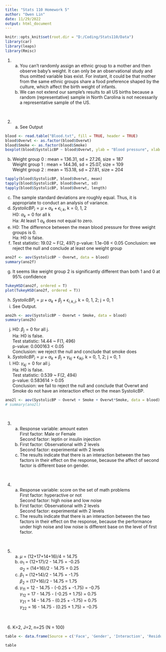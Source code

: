 ---
title: "Stats 110 Homework 5"
author: "Owen Lin"
date: 11/29/2022
output: html_document
---
```{r, setup, include=FALSE}
knitr::opts_knit$set(root.dir = "D:/Coding/Stats110/Data")
library(car)
library(leaps)
library(Rmisc)
```

1. a. You can't randomly assign an ethnic group to a mother and then observe    baby's weight. It can only be an observational study and thus omitted variable bias exist. For instant, it could be that mother from the same ethnic groups share a food preference shaped by the culture, which affect the birth weight of infants.
    b. We can not extend our sample's results to all US births because a random (representative) sample in North Carolina is not necessarily a representative sample of the US.

<br>

2. a. See Output
```{r,results = "hold"}
blood <- read.table("Blood.txt", fill = TRUE, header = TRUE)
blood$Overwt <- as.factor(blood$Overwt)
blood$Smoke <- as.factor(blood$Smoke)
boxplot(blood$SystolicBP ~ blood$Overwt, ylab = "Blood pressure", xlab = "Weight group")
```

b. Weight group 0 : mean = 136.31, sd = 27.26, size = 187 <br>
    Weight group 1 : mean = 144.36, sd = 25.07, size = 109 <br>
    Weight group 2 : mean = 153.18, sd = 27.81, size = 204 <br>
```{r,results = "hold"}
tapply(blood$SystolicBP, blood$Overwt, mean)
tapply(blood$SystolicBP, blood$Overwt, sd)
tapply(blood$SystolicBP, blood$Overwt, length)
```

c.  The sample standard deviations are roughly equal. Thus, it is appropriate to conduct an analysis of variance.
d. $SystolicBP_i = \mu + \alpha_k + \epsilon_{i,k}$, k = 0, 1, 2 <br>
    H0: $\alpha_k = 0$ for all k <br>
    Ha: At least 1 $\alpha_k$ does not equal to zero.
e.  H0: The difference between the mean blood pressure for three weight groups is 0. <br>
    Ha: H0 is false.
f. Test statistic: 19.02 ~ F(2, 497)
    p-value: 1.1e-08 < 0.05
    Conclusion: we reject the null and conclude at least one weight group 
```{r,results = "hold"}
ano2f <- aov(SystolicBP ~ Overwt, data = blood)
summary(ano2f)
```

g. It seems like weight group 2 is significantly different than both 1 and 0 at 95% confidence
```{r,results = "hold"}
TukeyHSD(ano2f, ordered = T)
plot(TukeyHSD(ano2f, ordered = T))
```

h. $SystolicBP_i = \mu + \alpha_k + \beta_j + \epsilon_{i,k,j}$, k = 0, 1, 2; j = 0, 1
i. See Output.
```{r,results = "hold"}
ano2h <- aov(SystolicBP ~ Overwt + Smoke, data = blood)
summary(ano2h)
```

j. H0: $\beta_j = 0$ for all j. <br>
    Ha:  H0 is false. <br>
    Test statistic: 14.44 ~ F(1, 496) <br> 
    p-value: 0.000163 < 0.05 <br>
    Conclusion: we reject the null and conclude that smoke does
k. $SystolicBP_i = \mu + \alpha_k + \beta_j + \gamma_{kj} + \epsilon_{ikj}$, k = 0, 1, 2; j = 0, 1
l. H0: $\gamma_{kj} = 0$ for all j. <br>
    Ha:  H0 is false. <br>
    Test statistic: 0.539 ~ F(2, 494) <br> 
    p-value: 0.583614 > 0.05 <br>
    Conclusion: we fail to reject the null and conclude that Overwt and Smoke do not have an interaction effect on the mean SystolicBP.
```{r,results = "hold"}
ano2l <- aov(SystolicBP ~ Overwt + Smoke + Overwt*Smoke, data = blood)
# summary(ano2l)
```

<br>

3. a. Response variable: amount eaten <br> 
    First factor: Male or Female <br> 
    Second factor: leptin or insulin injection
    b. First factor: Observational with 2 levels <br> 
    Second factor: experimental with 2 levels
    c. The results indicate that there is an interaction between the two factors in their effect on the response, because the affect of second factor is different base on gender.

<br>

4. a. Response variable: score on the set of  math problems <br> 
    First factor: hyperactive or not <br> 
    Second factor: high noise and low noise
    b. First factor: Observational with 2 levels <br> 
    Second factor: experimental with 2 levels
    c. The results indicate that there is an interaction between the two factors in their effect on the response, because the performance under high noise and low noise is different base on the level of first factor.

<br>

5. a. $\mu$ = (12+17+14+16)/4 = 14.75
    b. $\alpha_1$ = (12+17)/2 - 14.75 = -0.25 <br>
        $\alpha_2$ = (14+16)/2 - 14.75 = 0.25
    c. $\beta_1$ = (12+14)/2 - 14.75 = -1.75 <br>
        $\beta_2$ = (17+16)/2 - 14.75 = 1.75
    d. $\gamma_{11}$ = 12 - 14.75 - (-0.25 + -1.75) = -0.75 <br>
    $\gamma_{12}$ =  17 - 14.75  - (-0.25 + 1.75) = 0.75 <br>
    $\gamma_{21}$ =  14 - 14.75 - (0.25 + -1.75) = 0.75 <br>
    $\gamma_{22}$ =  16 - 14.75 - (0.25 + 1.75) = -0.75

<br>

6. K=2, J=2, n=25 (N = 100)
```{r,results = "hold"}
table <- data.frame(Source = c('Face', 'Gender', 'Interaction', 'Residual', 'Total'), df = c(1, 1, 1, 96, 99), SS = c(12915, 2500, 400, 9600, 25415), MS = c(12915, 2500, 400, 100, 15915), F = c(129.15, 25, 4, NA, NA))

table
```

